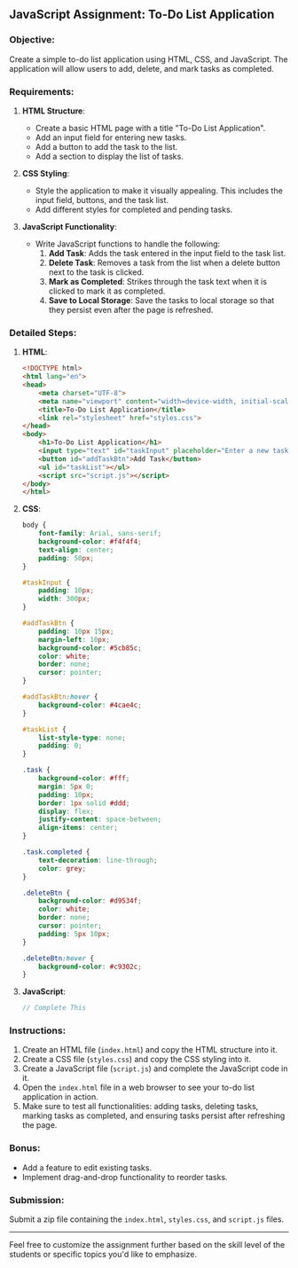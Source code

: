 ## JavaScript Assignment: To-Do List Application

### Objective:
Create a simple to-do list application using HTML, CSS, and JavaScript. The application will allow users to add, delete, and mark tasks as completed.

### Requirements:
1. **HTML Structure**:
    - Create a basic HTML page with a title "To-Do List Application".
    - Add an input field for entering new tasks.
    - Add a button to add the task to the list.
    - Add a section to display the list of tasks.

2. **CSS Styling**:
    - Style the application to make it visually appealing. This includes the input field, buttons, and the task list.
    - Add different styles for completed and pending tasks.

3. **JavaScript Functionality**:
    - Write JavaScript functions to handle the following:
        1. **Add Task**: Adds the task entered in the input field to the task list.
        2. **Delete Task**: Removes a task from the list when a delete button next to the task is clicked.
        3. **Mark as Completed**: Strikes through the task text when it is clicked to mark it as completed.
        4. **Save to Local Storage**: Save the tasks to local storage so that they persist even after the page is refreshed.

### Detailed Steps:

1. **HTML**:
    ```html
    <!DOCTYPE html>
    <html lang="en">
    <head>
        <meta charset="UTF-8">
        <meta name="viewport" content="width=device-width, initial-scale=1.0">
        <title>To-Do List Application</title>
        <link rel="stylesheet" href="styles.css">
    </head>
    <body>
        <h1>To-Do List Application</h1>
        <input type="text" id="taskInput" placeholder="Enter a new task">
        <button id="addTaskBtn">Add Task</button>
        <ul id="taskList"></ul>
        <script src="script.js"></script>
    </body>
    </html>
    ```

2. **CSS**:
    ```css
    body {
        font-family: Arial, sans-serif;
        background-color: #f4f4f4;
        text-align: center;
        padding: 50px;
    }

    #taskInput {
        padding: 10px;
        width: 300px;
    }

    #addTaskBtn {
        padding: 10px 15px;
        margin-left: 10px;
        background-color: #5cb85c;
        color: white;
        border: none;
        cursor: pointer;
    }

    #addTaskBtn:hover {
        background-color: #4cae4c;
    }

    #taskList {
        list-style-type: none;
        padding: 0;
    }

    .task {
        background-color: #fff;
        margin: 5px 0;
        padding: 10px;
        border: 1px solid #ddd;
        display: flex;
        justify-content: space-between;
        align-items: center;
    }

    .task.completed {
        text-decoration: line-through;
        color: grey;
    }

    .deleteBtn {
        background-color: #d9534f;
        color: white;
        border: none;
        cursor: pointer;
        padding: 5px 10px;
    }

    .deleteBtn:hover {
        background-color: #c9302c;
    }
    ```

3. **JavaScript**:
    ```javascript
    // Complete This
    ```

### Instructions:
1. Create an HTML file (`index.html`) and copy the HTML structure into it.
2. Create a CSS file (`styles.css`) and copy the CSS styling into it.
3. Create a JavaScript file (`script.js`) and complete the JavaScript code in it.
4. Open the `index.html` file in a web browser to see your to-do list application in action.
5. Make sure to test all functionalities: adding tasks, deleting tasks, marking tasks as completed, and ensuring tasks persist after refreshing the page.

### Bonus:
- Add a feature to edit existing tasks.
- Implement drag-and-drop functionality to reorder tasks.

### Submission:
Submit a zip file containing the `index.html`, `styles.css`, and `script.js` files.

---

Feel free to customize the assignment further based on the skill level of the students or specific topics you'd like to emphasize.